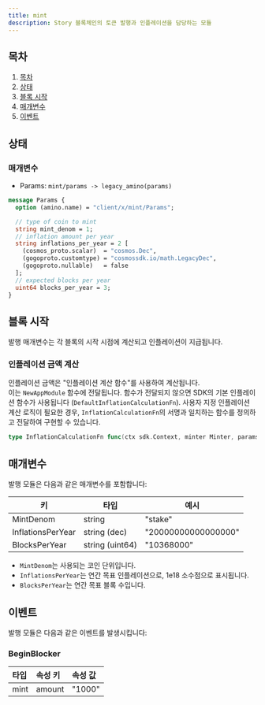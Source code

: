 ```yaml
---
title: mint
description: Story 블록체인의 토큰 발행과 인플레이션을 담당하는 모듈
---
```


## 목차

1. [목차](#contents)
2. [상태](#state)
3. [블록 시작](#begin-block)
4. [매개변수](#parameters)
5. [이벤트](#events)

## 상태

### 매개변수

* Params: `mint/params -> legacy_amino(params)`

```protobuf protobuf
message Params {
  option (amino.name) = "client/x/mint/Params";

  // type of coin to mint
  string mint_denom = 1;
  // inflation amount per year
  string inflations_per_year = 2 [
    (cosmos_proto.scalar)  = "cosmos.Dec",
    (gogoproto.customtype) = "cosmossdk.io/math.LegacyDec",
    (gogoproto.nullable)   = false
  ];
  // expected blocks per year
  uint64 blocks_per_year = 3;
}
```

## 블록 시작

발행 매개변수는 각 블록의 시작 시점에 계산되고 인플레이션이 지급됩니다.

### 인플레이션 금액 계산

인플레이션 금액은 "인플레이션 계산 함수"를 사용하여 계산됩니다.\
이는 `NewAppModule` 함수에 전달됩니다. 함수가 전달되지 않으면 SDK의 기본 인플레이션 함수가 사용됩니다 (`DefaultInflationCalculationFn`). 사용자 지정 인플레이션 계산 로직이 필요한 경우, `InflationCalculationFn`의 서명과 일치하는 함수를 정의하고 전달하여 구현할 수 있습니다.

```go
type InflationCalculationFn func(ctx sdk.Context, minter Minter, params Params, bondedRatio math.LegacyDec) math.LegacyDec
```

## 매개변수

발행 모듈은 다음과 같은 매개변수를 포함합니다:

| 키                 | 타입              | 예시                  |
| ----------------- | --------------- | ------------------- |
| MintDenom         | string          | "stake"             |
| InflationsPerYear | string (dec)    | "20000000000000000" |
| BlocksPerYear     | string (uint64) | "10368000"          |

* `MintDenom`는 사용되는 코인 단위입니다.
* `InflationsPerYear`는 연간 목표 인플레이션으로, 1e18 소수점으로 표시됩니다.
* `BlocksPerYear`는 연간 목표 블록 수입니다.

## 이벤트

발행 모듈은 다음과 같은 이벤트를 발생시킵니다:

### BeginBlocker

| 타입   | 속성 키   | 속성 값   |
| :--- | :----- | :----- |
| mint | amount | "1000" |

